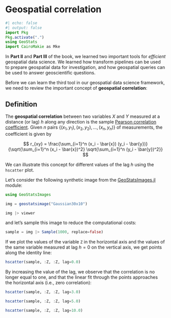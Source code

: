 # Geospatial correlation

```julia
#| echo: false
#| output: false
import Pkg
Pkg.activate(".")
using GeoStats
import CairoMakie as Mke
```

In **Part II** and **Part III** of the book, we learned two important
tools for *efficient* geospatial data science. We learned how transform
pipelines can be used to prepare geospatial data for investigation, and
how geospatial queries can be used to answer geoscientific questions.

Before we can learn the third tool in our geospatial data science framework,
we need to review the important concept of **geospatial correlation**:

::: {.callout-tip}

## Definition

The **geospatial correlation** between two variables $X$ and $Y$ measured at
a distance (or lag) $h$ along any direction is the sample
[Pearson correlation coefficient](https://en.wikipedia.org/wiki/Pearson_correlation_coefficient).
Given $n$ pairs $\{(x_1, y_1), (x_2, y_2), \ldots, (x_n, y_n)\}$ of
measurements, the coefficient is given by

$$
r_{xy} = \frac{\sum_{i=1}^n (x_i - \bar{x}) (y_i - \bar{y})}{\sqrt{\sum_{i=1}^n (x_i - \bar{x})^2} \sqrt{\sum_{i=1}^n (y_i - \bar{y})^2}}
$$

:::

We can illustrate this concept for different values of the lag $h$ using the
`hscatter` plot.

Let's consider the following synthetic image from the
[GeoStatsImages.jl](https://github.com/JuliaEarth/GeoStatsImages.jl)
module:

```julia
using GeoStatsImages

img = geostatsimage("Gaussian30x10")

img |> viewer
```

and let's sample this image to reduce the computational costs:

```julia
sample = img |> Sample(1000, replace=false)
```

If we plot the values of the variable `Z` in the horizontal axis and the values
of the same variable measured at lag $h=0$ on the vertical axis, we get points
along the identity line:

```julia
hscatter(sample, :Z, :Z, lag=0.0)
```

By increasing the value of the lag, we observe that the correlation is no longer
equal to one, and that the linear fit through the points approaches the horizontal
axis (i.e., zero correlation):

```julia
hscatter(sample, :Z, :Z, lag=3.0)
```

```julia
hscatter(sample, :Z, :Z, lag=5.0)
```

```julia
hscatter(sample, :Z, :Z, lag=10.0)
```